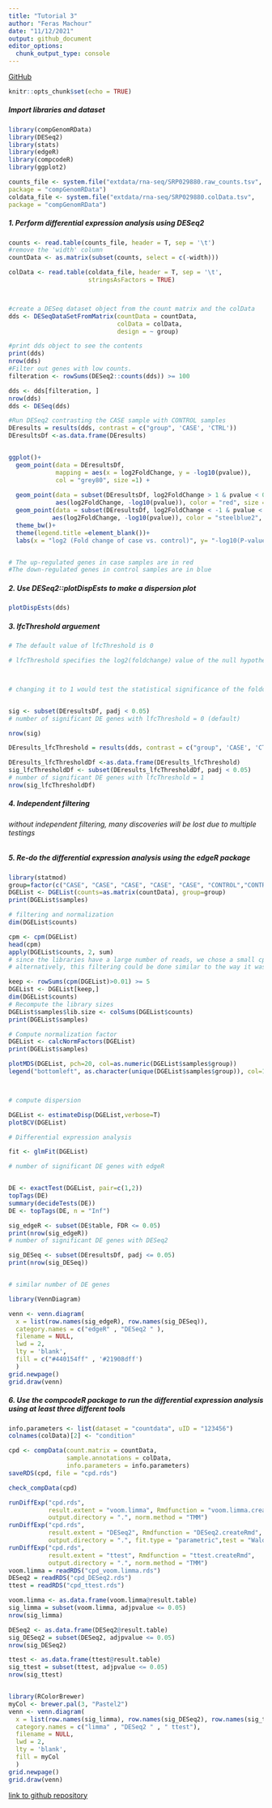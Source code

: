 ```yaml
---
title: "Tutorial 3"
author: "Feras Machour"
date: "11/12/2021"
output: github_document
editor_options: 
  chunk_output_type: console
---
```

[GitHub](https://github.com/ferasmachour/Genomic_Data_Science_Course.git)
```r
knitr::opts_chunk$set(echo = TRUE)
```

##### Import libraries and dataset
```r
library(compGenomRData)
library(DESeq2)
library(stats)
library(edgeR)
library(compcodeR)
library(ggplot2)

counts_file <- system.file("extdata/rna-seq/SRP029880.raw_counts.tsv",
package = "compGenomRData")
coldata_file <- system.file("extdata/rna-seq/SRP029880.colData.tsv",
package = "compGenomRData")


```

##### 1. Perform differential expression analysis using DESeq2

```r

counts <- read.table(counts_file, header = T, sep = '\t')
#remove the 'width' column
countData <- as.matrix(subset(counts, select = c(-width)))

colData <- read.table(coldata_file, header = T, sep = '\t',
                      stringsAsFactors = TRUE) 



#create a DESeq dataset object from the count matrix and the colData
dds <- DESeqDataSetFromMatrix(countData = countData,
                              colData = colData,
                              design = ~ group)

#print dds object to see the contents
print(dds)
nrow(dds)
#Filter out genes with low counts.
filteration <- rowSums(DESeq2::counts(dds)) >= 100

dds <- dds[filteration, ]
nrow(dds)
dds <- DESeq(dds)

#Run DESeq2 contrasting the CASE sample with CONTROL samples
DEresults = results(dds, contrast = c("group", 'CASE', 'CTRL'))
DEresultsDf <-as.data.frame(DEresults)


ggplot()+
  geom_point(data = DEresultsDf, 
             mapping = aes(x = log2FoldChange, y = -log10(pvalue)), 
             col = "grey80", size =1) +
  
  geom_point(data = subset(DEresultsDf, log2FoldChange > 1 & pvalue < 0.05), 
             aes(log2FoldChange, -log10(pvalue)), color = "red", size =1)+
  geom_point(data = subset(DEresultsDf, log2FoldChange < -1 & pvalue < 0.05), 
            aes(log2FoldChange, -log10(pvalue)), color = "steelblue2", size =1)+
  theme_bw()+
  theme(legend.title =element_blank())+
  labs(x = "log2 (Fold change of case vs. control)", y= "-log10(P-value)")


# The up-regulated genes in case samples are in red
#The down-regulated genes in control samples are in blue


```

##### 2. Use DESeq2::plotDispEsts to make a dispersion plot

```r

plotDispEsts(dds)

```

##### 3. lfcThreshold arguement

```r
# The default value of lfcThreshold is 0

# lfcThreshold specifies the log2(foldchange) value of the null hypothesis



# changing it to 1 would test the statistical significance of the foldchange being different than 1 rather than 0


sig <- subset(DEresultsDf, padj < 0.05)
# number of significant DE genes with lfcThreshold = 0 (default)

nrow(sig) 

DEresults_lfcThreshold = results(dds, contrast = c("group", 'CASE', 'CTRL'), lfcThreshold = 1)

DEresults_lfcThresholdDf <-as.data.frame(DEresults_lfcThreshold)
sig_lfcThresholdDf <- subset(DEresults_lfcThresholdDf, padj < 0.05)
# number of significant DE genes with lfcThreshold = 1
nrow(sig_lfcThresholdDf)
```

##### 4. Independent filtering
###### without independent filtering, many discoveries will be lost due to multiple testings

##### 5. Re-do the differential expression analysis using the edgeR package 

```r
library(statmod)
group=factor(c("CASE", "CASE", "CASE", "CASE", "CASE", "CONTROL","CONTROL","CONTROL","CONTROL","CONTROL"))
DGEList <- DGEList(counts=as.matrix(countData), group=group)
print(DGEList$samples)

# filtering and normalization
dim(DGEList$counts)

cpm <- cpm(DGEList)
head(cpm)
apply(DGEList$counts, 2, sum)
# since the libraries have a large number of reads, we chose a small cpm threshold that matches the number of filtered genes from the DESeq2 count data 
# alternatively, this filtering could be done similar to the way it was done for DESeq2 (wanted to try the cpm approach)

keep <- rowSums(cpm(DGEList)>0.01) >= 5
DGEList <- DGEList[keep,]
dim(DGEList$counts)
# Recompute the library sizes
DGEList$samples$lib.size <- colSums(DGEList$counts)
print(DGEList$samples)

# Compute normalization factor
DGEList <- calcNormFactors(DGEList)
print(DGEList$samples)

plotMDS(DGEList, pch=20, col=as.numeric(DGEList$samples$group))
legend("bottomleft", as.character(unique(DGEList$samples$group)), col=1:3, pch=20)



# compute dispersion

DGEList <- estimateDisp(DGEList,verbose=T)
plotBCV(DGEList)

# Differential expression analysis

fit <- glmFit(DGEList)

# number of significant DE genes with edgeR


DE <- exactTest(DGEList, pair=c(1,2))
topTags(DE)
summary(decideTests(DE))
DE <- topTags(DE, n = "Inf")

sig_edgeR <- subset(DE$table, FDR <= 0.05)
print(nrow(sig_edgeR))
# number of significant DE genes with DESeq2

sig_DESeq <- subset(DEresultsDf, padj <= 0.05)
print(nrow(sig_DESeq))


# similar number of DE genes

library(VennDiagram)

venn <- venn.diagram(
  x = list(row.names(sig_edgeR), row.names(sig_DESeq)),
  category.names = c("edgeR" , "DESeq2 " ),
  filename = NULL,
  lwd = 2,
  lty = 'blank',
  fill = c("#440154ff" , '#21908dff')
  )
grid.newpage()
grid.draw(venn)


```

##### 6. Use the compcodeR package to run the differential expression analysis using at least three different tools

```r
info.parameters <- list(dataset = "countdata", uID = "123456")
colnames(colData)[2] <- "condition"

cpd <- compData(count.matrix = countData, 
                sample.annotations = colData, 
                info.parameters = info.parameters)
saveRDS(cpd, file = "cpd.rds")

check_compData(cpd)

runDiffExp("cpd.rds", 
           result.extent = "voom.limma", Rmdfunction = "voom.limma.createRmd", 
           output.directory = ".", norm.method = "TMM")
runDiffExp("cpd.rds", 
           result.extent = "DESeq2", Rmdfunction = "DESeq2.createRmd", 
           output.directory = ".", fit.type = "parametric",test = "Wald")
runDiffExp("cpd.rds", 
           result.extent = "ttest", Rmdfunction = "ttest.createRmd", 
           output.directory = ".", norm.method = "TMM")
voom.limma = readRDS("cpd_voom.limma.rds")
DESeq2 = readRDS("cpd_DESeq2.rds")
ttest = readRDS("cpd_ttest.rds")

voom.limma <- as.data.frame(voom.limma@result.table)
sig_limma = subset(voom.limma, adjpvalue <= 0.05)
nrow(sig_limma)

DESeq2 <- as.data.frame(DESeq2@result.table)
sig_DESeq2 = subset(DESeq2, adjpvalue <= 0.05)
nrow(sig_DESeq2)

ttest <- as.data.frame(ttest@result.table)
sig_ttest = subset(ttest, adjpvalue <= 0.05)
nrow(sig_ttest)


library(RColorBrewer)
myCol <- brewer.pal(3, "Pastel2")
venn <- venn.diagram(
  x = list(row.names(sig_limma), row.names(sig_DESeq2), row.names(sig_ttest)),
  category.names = c("limma" , "DESeq2 " , " ttest"),
  filename = NULL,
  lwd = 2,
  lty = 'blank',
  fill = myCol
  )
grid.newpage()
grid.draw(venn)

```
[link to github repository](https://github.com/ferasmachour/Genomic_Data_Science_Course.git)